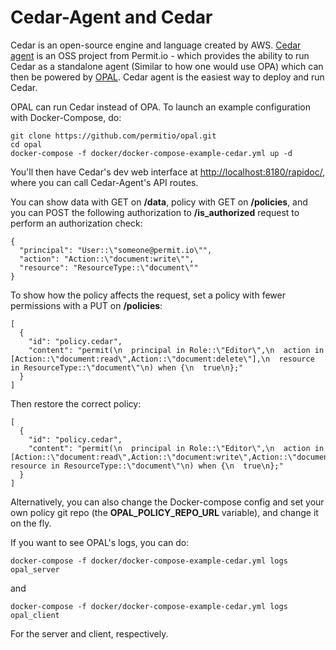 # Cedar-Agent and Cedar

Cedar is an open-source engine and language created by AWS.
[Cedar agent](https://github.com/permitio/cedar-agent) is an OSS project from Permit.io - which provides the ability to run Cedar as a standalone agent (Similar to how one would use OPA) which can then be powered by [OPAL](https://github.com/permitio/opal).
Cedar agent is the easiest way to deploy and run Cedar.

OPAL can run Cedar instead of OPA. To launch an example configuration with Docker-Compose, do:
```
git clone https://github.com/permitio/opal.git
cd opal
docker-compose -f docker/docker-compose-example-cedar.yml up -d
```

You'll then have Cedar's dev web interface at [http://localhost:8180/rapidoc/](http://localhost:8180/rapidoc/), where you can call Cedar-Agent's API routes.

You can show data with GET on **/data**, policy with GET on **/policies**, and you can POST the following authorization to **/is_authorized** request to perform an authorization check:
```
{
  "principal": "User::\"someone@permit.io\"",
  "action": "Action::\"document:write\"",
  "resource": "ResourceType::\"document\""
}
```

To show how the policy affects the request, set a policy with fewer permissions with a PUT on **/policies**:
```
[
  {
    "id": "policy.cedar",
    "content": "permit(\n  principal in Role::\"Editor\",\n  action in [Action::\"document:read\",Action::\"document:delete\"],\n  resource in ResourceType::\"document\"\n) when {\n  true\n};"
  }
]
```
Then restore the correct policy:
```
[
  {
    "id": "policy.cedar",
    "content": "permit(\n  principal in Role::\"Editor\",\n  action in [Action::\"document:read\",Action::\"document:write\",Action::\"document:delete\"],\n  resource in ResourceType::\"document\"\n) when {\n  true\n};"
  }
]
```
Alternatively, you can also change the Docker-compose config and set your own policy git repo (the **OPAL_POLICY_REPO_URL** variable), and change it on the fly.


If you want to see OPAL's logs, you can do:
```
docker-compose -f docker/docker-compose-example-cedar.yml logs opal_server
```
and
```
docker-compose -f docker/docker-compose-example-cedar.yml logs opal_client
```
For the server and client, respectively.
